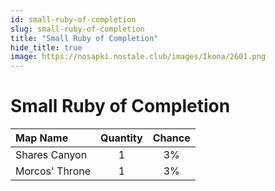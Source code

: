 ```yaml
---
id: small-ruby-of-completion
slug: small-ruby-of-completion
title: "Small Ruby of Completion"
hide_title: true
image: https://nosapki.nostale.club/images/Ikona/2601.png
---
```



# <ItemIcon iconId="2601" height="32"/> Small Ruby of Completion
|Map Name|Quantity|Chance|
|:--|:-:|:-:|
|Shares Canyon|1|3%|
|Morcos' Throne|1|3%|

